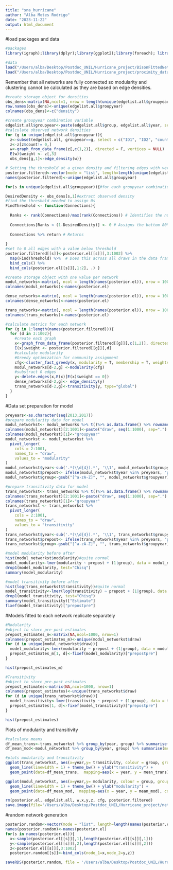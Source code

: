 ```yaml
---
title: "sna_hurricane"
author: "Alba Motes Rodrigo"
date: "2023-11-22"
output: html_document
---
```

#load packages and data
```r
#packages
library(igraph);library(dplyr);library(ggplot2);library(foreach); library(doParallel); library(stringr); library(tidyverse);library(magrittr); library(fs); library(lme4)

#data
load("/Users/alba/Desktop/Postdoc_UNIL/Hurricane_project/BisonFittedNetworks.RData")
load("/Users/alba/Desktop/Postdoc_UNIL/Hurricane_project/proximity_data-2.RData")
```
Remember that all networks are fully connected so modularity and clustering cannot be calculated as they are based on edge densities.

```r
#create storage object for densities
obs_dens<-matrix(NA,ncol=1, nrow = length(unique(edgelist.all$groupyear)))
row.names(obs_dens)<-unique(edgelist.all$groupyear)
colnames(obs_dens)<-c("density")

#create groupyear combination variable
edgelist.all$groupyear<-paste(edgelist.all$group, edgelist.all$year, sep="")
#calculate observed network densities
for (g in unique(edgelist.all$groupyear)){
  z<-subset(edgelist.all, groupyear==g, select = c("ID1", "ID2", "count"))
  z<-z[z$count!= 0,]
  w<-graph_from_data_frame(z[,c(1,2)], directed = F, vertices = NULL)
  E(w)$weight <- z[,3]
  obs_dens[g,1]<-edge_density(w)}

# Setting the threshold at a given density and filtering edges with very small observation prob
posterior.filtered<-vector(mode = "list", length=length(unique(edgelist.all$groupyear)))
names(posterior.filtered)<-unique(edgelist.all$groupyear)

for(s in unique(edgelist.all$groupyear)){#for each groupyear combination

DesiredDensity <- obs_dens[s,1]#extract observed density
#find the threshold needed to assign 0s
FindThreshold <- function(Connections){
  
  Ranks <- rank(Connections)/max(rank(Connections)) # Identifies the numerical order of the values
  
  Connections[Ranks < (1-DesiredDensity)] <- 0 # Assigns the bottom 80% as 0 (according to the density desired)
  
  Connections %>% return # Returns
  
}
#set to 0 all edges with a value below threshold
posterior.filtered[[s]]<-posterior.el[[s]][,3:1002] %>% 
  map(FindThreshold) %>%  # Does this across all draws in the data frame
  bind_cols() %>% 
  bind_cols(posterior.el[[s]][,1:2], .) }
```

```r
#create storage object with one value per network
modul_networks<-matrix(, ncol = length(names(posterior.el)), nrow = 1000)
colnames(modul_networks)<-names(posterior.el)

dense_networks<-matrix(, ncol = length(names(posterior.el)), nrow = 1000)
colnames(dense_networks)<-names(posterior.el)

trans_networks<-matrix(, ncol = length(names(posterior.el)), nrow = 1000)
colnames(trans_networks)<-names(posterior.el)

#calculate metrics for each network
for (g in 1:length(names(posterior.filtered))){
  for (d in 3:1002){
    #create each graph
    x<-graph_from_data_frame(posterior.filtered[[g]][,c(1,2)], directed = F, vertices = NULL)
    E(x)$weight <- posterior.filtered[[g]][,d]
    #calculate modularity
    #Greedy optimization for community assignment
    cfg<-cluster_fast_greedy(x, modularity = T, membership = T, weights = posterior.filtered[[g]][,d])
    modul_networks[d-2,g] <-modularity(cfg)
    #substract 0 edges
    y<-delete.edges(x,E(x)[E(x)$weight == 0])
    dense_networks[d-2,g]<- edge_density(y)
    trans_networks[d-2,g]<-transitivity(y, type="global")
  }
}

```

#Data set preparation for model
```r
preyears<-as.character(seq(2013,2017))
#prepare modularity data for model
modul_networkst<- modul_networks %>% t()%>% as.data.frame() %>% rownames_to_column()
colnames(modul_networkst)[2:1001]<-paste("draw", seq(1:1000), sep=".")
colnames(modul_networkst)[1]<-"groupyear"
modul_networkst <- modul_networkst %>% 
  pivot_longer(
    cols = 2:1001, 
    names_to = "draw",
    values_to = "modularity"
)
modul_networkst$year<-sub('.*(\\d{4}).*', '\\1', modul_networkst$groupyear)
modul_networkst$prepost<- ifelse(modul_networkst$year %in% preyears, "pre", "post")
modul_networkst$group<-gsub("[^a-zA-Z]", "", modul_networkst$groupyear)

#prepare transitivity data for model
trans_networkst<- trans_networks %>% t()%>% as.data.frame() %>% rownames_to_column()
colnames(trans_networkst)[2:1001]<-paste("draw", seq(1:1000), sep=".")
colnames(trans_networkst)[1]<-"groupyear"
trans_networkst <- trans_networkst %>% 
  pivot_longer(
    cols = 2:1001, 
    names_to = "draw",
    values_to = "transitivity"
)
trans_networkst$year<-sub('.*(\\d{4}).*', '\\1', trans_networkst$groupyear)
trans_networkst$prepost<- ifelse(trans_networkst$year %in% preyears, "pre", "post")
trans_networkst$group<-gsub("[^a-zA-Z]", "", trans_networkst$groupyear)

#model modularity before after
hist(modul_networkst$modularity)#quite normal
model_modularity<-lmer(modularity ~ prepost + (1|group), data = modul_networkst)
drop1(model_modularity, test="Chisq")
summary(model_modularity)

#model transitivity before after
hist(log(trans_networkst$transitivity))#quite normal
model_transitivity<-lmer(log(transitivity) ~ prepost + (1|group), data = trans_networkst)
drop1(model_transitivity, test="Chisq")
summary(model_transitivity)["Estimate"]
fixef(model_transitivity)["prepostpre"]
```

#Models fitted to each network replicate separately
```r
#Modularity
#object to store pre-post estimates
prepost_estimates_m<-matrix(NA,ncol=1000, nrow=1)
colnames(prepost_estimates_m)<-unique(modul_networkst$draw)
for (d in unique(modul_networkst$draw)){
  model_modularity<-lmer(modularity ~ prepost + (1|group), data = modul_networkst[modul_networkst$draw==d,])
  prepost_estimates_m[1, d]<-fixef(model_modularity)["prepostpre"]
}

hist(prepost_estimates_m)

#Transitivity
#object to store pre-post estimates
prepost_estimates<-matrix(NA,ncol=1000, nrow=1)
colnames(prepost_estimates)<-unique(trans_networkst$draw)
for (d in unique(trans_networkst$draw)){
  model_transitivity<-lmer(transitivity ~ prepost + (1|group), data = trans_networkst[trans_networkst$draw==d,])
  prepost_estimates[1, d]<-fixef(model_transitivity)["prepostpre"]
}

hist(prepost_estimates)
```

Plots of modularity and transitivity 
```r
#calculate means
df_mean_trans<-trans_networkst %>% group_by(year, group) %>% summarise(mean_trans=mean(transitivity))
df_mean_mod<-modul_networkst %>% group_by(year, group) %>% summarise(mean_mod=mean(modularity))

#plots modularity and transitivity
ggplot(trans_networkst, aes(x=year,y= transitivity, colour = group, group = group)) + 
  geom_line(linewidth = 1) + theme_bw() + ylab("transitivity") +
  geom_point(data=df_mean_trans,  mapping=aes(x = year, y = mean_trans), col="black")

ggplot(modul_networkst, aes(x=year,y= modularity, colour = group, group = group)) + 
  geom_line(linewidth = 1) + theme_bw() + ylab("modularity") +
  geom_point(data=df_mean_mod,  mapping=aes(x = year, y = mean_mod), col="black")

```



```r
rm(posterior.el, edgelist.all, w,x,y,z, cfg, posterior.filtered)
save.image(file='/Users/alba/Desktop/Postdoc_UNIL/Hurricane_project/network_metrics_pre_post.RData')
```

#random network generation
```r
posterior.random<-vector(mode = "list", length=length(names(posterior.el)))
names(posterior.random)<-names(posterior.el)
for(s in names(posterior.el)){
  x<-sample(posterior.el[[s]][,1],length(posterior.el[[s]][,1]))
  y<-sample(posterior.el[[s]][,2],length(posterior.el[[s]][,2]))
  z<-posterior.el[[s]][,3:1002]
  posterior.random[[s]]<-bind_cols(node_1=x,node_2=y,z)}

saveRDS(posterior.random, file = '/Users/alba/Desktop/Postdoc_UNIL/Hurricane_project/random_networks.RDS')
````

